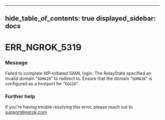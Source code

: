 

---
hide_table_of_contents: true
displayed_sidebar: docs
---


# ERR_NGROK_5319

### Message
Failed to complete IdP-initiated SAML login. The RelayState specified an invalid domain "`DOMAIN`" to redirect to. Ensure that the domain "`DOMAIN`" is configured as a hostport for "`EDGID`".

<ErrorDetails />



### Further help
If you're having trouble resolving this error, please reach out to [support@ngrok.com](mailto:support@ngrok.com?subject=Help%20with%20ERR_NGROK_5319)

